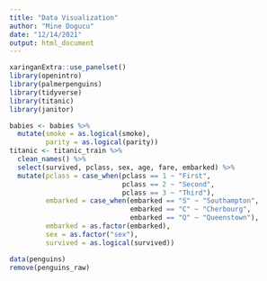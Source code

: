 ```yaml
---
title: "Data Visualization"
author: "Mine Dogucu"
date: "12/14/2021"
output: html_document
---
```


<!--Note down your name and correct date in the YAML part-->

```r
xaringanExtra::use_panelset()
library(openintro)
library(palmerpenguins)
library(tidyverse)
library(titanic)
library(janitor)

babies <- babies %>% 
  mutate(smoke = as.logical(smoke),
         parity = as.logical(parity))
titanic <- titanic_train %>% 
  clean_names() %>% 
  select(survived, pclass, sex, age, fare, embarked) %>% 
  mutate(pclass = case_when(pclass == 1 ~ "First", 
                            pclass == 2 ~ "Second",
                            pclass == 3 ~ "Third"),
         embarked = case_when(embarked == "S" ~ "Southampton",
                              embarked == "C" ~ "Cherbourg",
                              embarked == "Q" ~ "Queenstown"),
         embarked = as.factor(embarked),
         sex = as.factor("sex"),
         survived = as.logical(survived))

data(penguins)
remove(penguins_raw)
```



